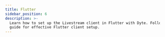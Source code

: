 ```yaml
---
title: Flutter
sidebar_position: 6
description: >-
  Learn how to set up the Livestream client in Flutter with Dyte. Follow our
  guide for effective Flutter client setup.
---
```



<Quickstart product="Interactive Livestream" />

<head>
  <title>Flutter Guide</title>
  <meta
    name="description"
    content="Learn how to set up the Livestream client in Flutter with Dyte. Follow our guide for effective Flutter client setup."
  />
</head>

